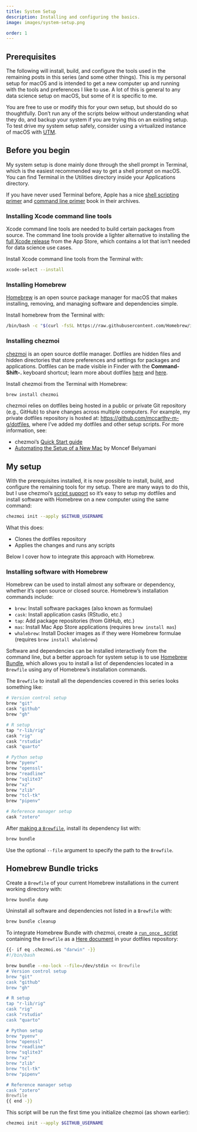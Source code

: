 ```yaml
---
title: System Setup
description: Installing and configuring the basics.
image: images/system-setup.png

order: 1
---
```


## Prerequisites

The following will install, build, and configure the tools used in the remaining posts in this series (and some other things). This is my personal setup for macOS and is intended to get a new computer up and running with the tools and preferences I like to use. A lot of this is general to any data science setup on macOS, but some of it is specific to me.

You are free to use or modify this for your own setup, but should do so thoughtfully. Don't run any of the scripts below without understanding what they do, and backup your system if you are trying this on an existing setup. To test drive my system setup safely, consider using a virtualized instance of macOS with [UTM](https://github.com/utmapp/UTM).

::: {.callout-note}
## Before you begin

My system setup is done mainly done through the shell prompt in Terminal, which is the easiest recommended way to get a shell prompt on macOS. You can find Terminal in the Utilities directory inside your Applications directory.

If you have never used Terminal before, Apple has a nice [shell scripting primer](https://developer.apple.com/library/archive/documentation/OpenSource/Conceptual/ShellScripting/Introduction/Introduction.html) and [command line primer](https://developer.apple.com/library/archive/documentation/OpenSource/Conceptual/ShellScripting/CommandLInePrimer/CommandLine.html) book in their archives. 
:::

### Installing Xcode command line tools

Xcode command line tools are needed to build certain packages from source. The command line tools provide a lighter alternative to installing the [full Xcode release](https://itunes.apple.com/ca/app/xcode/id497799835?mt=12) from the App Store, which contains a lot that isn't needed for data science use cases.

Install Xcode command line tools from the Terminal with:

```bash
xcode-select --install
```

### Installing Homebrew

[Homebrew](https://brew.sh/) is an open source package manager for macOS that makes installing, removing, and managing software and dependencies simple.

Install homebrew from the Terminal with:

```bash
/bin/bash -c "$(curl -fsSL https://raw.githubusercontent.com/Homebrew/install/HEAD/install.sh)"
```

### Installing chezmoi

[chezmoi](https://www.chezmoi.io) is an open source dotfile manager. Dotfiles are hidden files and hidden directories that store preferences and settings for packages and applications. Dotfiles can be made visible in Finder with the **Command-Shift-.** keyboard shortcut; learn more about dotfiles [here](https://dotfiles.github.io) and [here](https://project-awesome.org/webpro/awesome-dotfiles).

Install chezmoi from the Terminal with Homebrew:

```bash
brew install chezmoi
```

chezmoi relies on dotfiles being hosted in a public or private Git repository (e.g., GitHub) to share changes across multiple computers. For example, my private dotfiles repository is hosted at: <https://github.com/mccarthy-m-g/dotfiles>, where I've added my dotfiles and other setup scripts. For more information, see:

- chezmoi's [Quick Start guide](https://www.chezmoi.io/quick-start/)
- [Automating the Setup of a New Mac](https://www.moncefbelyamani.com/automating-the-setup-of-a-new-mac-with-all-your-apps-preferences-and-development-tools/) by Moncef Belyamani

## My setup

With the prerequisites installed, it is now possible to install, build, and configure the remaining tools for my setup. There are many ways to do this, but I use chezmoi's [script support](https://www.chezmoi.io/user-guide/use-scripts-to-perform-actions/) so it's easy to setup my dotfiles and install software with Homebrew on a new computer using the same command:

```bash
chezmoi init --apply $GITHUB_USERNAME
```

What this does:

- Clones the dotfiles repository
- Applies the changes and runs any scripts

Below I cover how to integrate this approach with Homebrew.

### Installing software with Homebrew

Homebrew can be used to install almost any software or dependency, whether it's open source or closed source. Homebrew's installation commands include:

- `brew`: Install software packages (also known as formulae)
- `cask`: Install application casks (RStudio, etc.)
- `tap`: Add package repositories (from GitHub, etc.)
- `mas`: Install Mac App Store applications (requires `brew install mas`)
- `whalebrew`: Install Docker images as if they were Homebrew formulae (requires `brew install whalebrew`)

Software and dependencies can be installed interactively from the command line, but a better approach for system setup is to use [Homebrew Bundle](https://github.com/Homebrew/homebrew-bundle), which allows you to install a list of dependencies located in a `Brewfile` using any of Homebrew's installation commands.

The `Brewfile` to install all the dependencies covered in this series looks something like:

```.bash
# Version control setup
brew "git"
cask "github"
brew "gh"

# R setup
tap "r-lib/rig"
cask "rig"
cask "rstudio"
cask "quarto"

# Python setup
brew "pyenv"
brew "openssl"
brew "readline"
brew "sqlite3"
brew "xz"
brew "zlib"
brew "tcl-tk"
brew "pipenv"

# Reference manager setup
cask "zotero"
```

After [making a `Brewfile`](https://github.com/Homebrew/homebrew-bundle#usage), install its dependency list with:

```bash
brew bundle
```

Use the optional `--file` argument to specify the path to the `Brewfile`.

::: {.callout-tip collapse=true}
## Homebrew Bundle tricks

Create a `Brewfile` of your current Homebrew installations in the current working directory with:

```bash
brew bundle dump
```

Uninstall all software and dependencies not listed in a `Brewfile` with:

```bash
brew bundle cleanup
```
:::

To integrate Homebrew Bundle with chezmoi, create a [`run_once_` script](https://www.chezmoi.io/user-guide/use-scripts-to-perform-actions/) containing the `Brewfile` as a [Here document](https://en.wikipedia.org/wiki/Here_document) in your dotfiles repository:

```.bash
{{- if eq .chezmoi.os "darwin" -}}
#!/bin/bash

brew bundle --no-lock --file=/dev/stdin << Brewfile
# Version control setup
brew "git"
cask "github"
brew "gh"

# R setup
tap "r-lib/rig"
cask "rig"
cask "rstudio"
cask "quarto"

# Python setup
brew "pyenv"
brew "openssl"
brew "readline"
brew "sqlite3"
brew "xz"
brew "zlib"
brew "tcl-tk"
brew "pipenv"

# Reference manager setup
cask "zotero"
Brewfile
{{ end -}}
```

This script will be run the first time you initialize chezmoi (as shown earlier):

```bash
chezmoi init --apply $GITHUB_USERNAME
```

